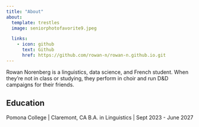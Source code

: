 ```yaml
---
title: "About"
about:
  template: trestles
  image: seniorphotofavorite9.jpeg

  links: 
    - icon: github
      text: Github
      href: https://github.com/rowan-n/rowan-n.github.io.git 
---
```


:::{#hero-heading}

Rowan Norenberg is a linguistics, data science, and French student. When they're not in class or studying, they perform in choir and run D&D campaigns for their friends. 

## Education

Pomona College | Claremont, CA 
B.A. in Linguistics | Sept 2023 - June 2027


:::

